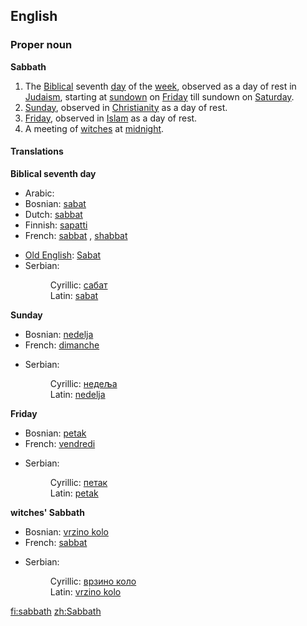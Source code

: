 ==English==
===Proper noun===
'''Sabbath'''

#The [[Biblical]] seventh [[day]] of the [[week]], observed as a day of rest in [[Judaism]], starting at [[sundown]] on [[Friday]] till sundown on [[Saturday]].
#[[Sunday]], observed in [[Christianity]] as a day of rest.
#[[Friday]], observed in [[Islam]] as a day of rest.
#A meeting of [[witch]]es at [[midnight]].

====Translations====
'''Biblical seventh day'''
{{top}}
*Arabic: {{ARchar|[[السبت]]}}
*Bosnian: [[sabat#Bosnian|sabat]] {{m}}
*Dutch: [[sabbat]] {{m}}
*Finnish: [[sapatti]]
*French: [[sabbat]] {{m}}, [[shabbat]] {{m}}
{{mid}}
*[[Old English]]: [[Sabat]] {{m}}
*Serbian:
*:Cyrillic: [[сабат#Serbian|сабат]] {{m}}
*:Latin: [[sabat#Serbian|sabat]] {{m}}
{{bottom}}

'''Sunday'''
{{top}}
*Bosnian: [[nedelja#Bosnian|nedelja]] {{f}}
*French: [[dimanche]] {{m}}
{{mid}}
*Serbian:
*:Cyrillic: [[недеља#Serbian|недеља]] {{f}}
*:Latin: [[nedelja#Serbian|nedelja]] {{f}}
{{bottom}}

'''Friday'''
{{top}}
*Bosnian: [[petak#Bosnian|petak]] {{m}}
*French: [[vendredi]] {{m}}
{{mid}}
*Serbian:
*:Cyrillic: [[петак#Serbian|петак]] {{m}}
*:Latin: [[petak#Serbian|petak]] {{m}}
{{bottom}}

'''witches' Sabbath'''
{{top}}
*Bosnian: [[vrzino kolo#Bosnian|vrzino kolo]] {{n}}
*French: [[sabbat]] {{m}}
{{mid}}
*Serbian:
*:Cyrillic: [[врзино коло#Serbian|врзино коло]] {{n}}
*:Latin: [[vrzino kolo#Serbian|vrzino kolo]] {{n}}
{{bottom}}
[[fi:sabbath]]
[[zh:Sabbath]]